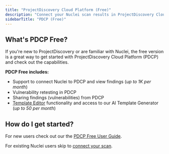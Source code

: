 ```yaml
---
title: "ProjectDiscovery Cloud Platform (Free)"
description: "Connect your Nuclei scan results in ProjectDiscovery Cloud Platform"
sidebarTitle: "PDCP (Free)"
---
```


## What's PDCP Free?

If you're new to ProjectDiscovery or are familiar with Nuclei, the free version is a great way to get started with ProjectDiscovery Cloud Platform (PDCP) and check out the capabilities.

**PDCP Free includes:**
 - Support to connect Nuclei to PDCP and view findings (_up to 1K per month_) 
 - Vulnerability retesting in PDCP
 - Sharing findings (vulnerabilities) from PDCP
 - [Template Editor](/cloud/editor/introduction) functionality and access to our AI Template Generator (_up to 50 per month_) 

## How do I get started? 

 For new users check out our the [PDCP Free User Guide](/cloud/free/overview).

 For existing Nuclei users skip to [connect your scan](/cloud/free/scan).